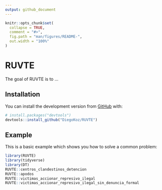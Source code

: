```yaml
---
output: github_document
---
```


<!-- README.md is generated from README.Rmd. Please edit that file -->

```r
knitr::opts_chunk$set(
  collapse = TRUE,
  comment = "#>",
  fig.path = "man/figures/README-",
  out.width = "100%"
)
```
# RUVTE

<!-- badges: start -->
<!-- badges: end -->

The goal of RUVTE is to ...

## Installation

You can install the development version from [GitHub](https://github.com/) with:

``` r
# install.packages("devtools")
devtools::install_github("DiegoKoz/RUVTE")
```
## Example

This is a basic example which shows you how to solve a common problem:

```r
library(RUVTE)
library(tidyverse)
library(DT)
RUVTE::centros_clandestinos_detencion
RUVTE::apodos
RUVTE::victimas_accionar_represivo_ilegal
RUVTE::victimas_accionar_represivo_ilegal_sin_denuncia_formal
```

